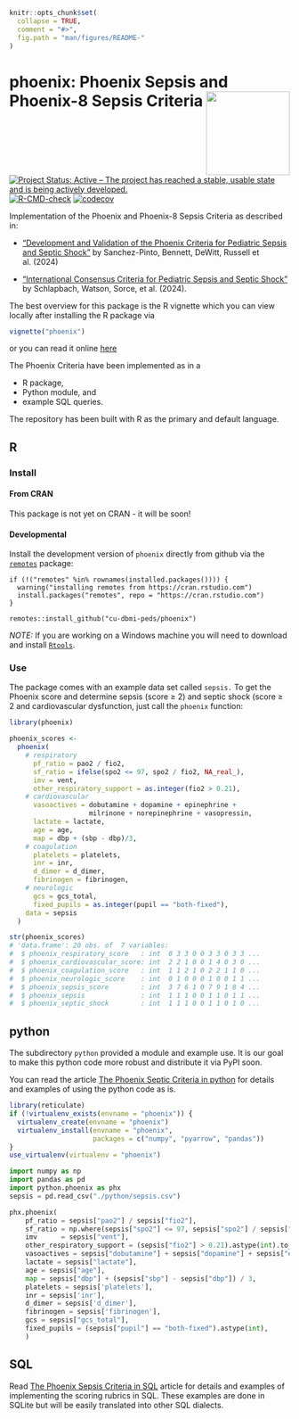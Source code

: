 <!-- README.md is generated from README.Rmd. Please edit that file -->

```r
knitr::opts_chunk$set(
  collapse = TRUE,
  comment = "#>",
  fig.path = "man/figures/README-"
)
```

# phoenix: Phoenix Sepsis and Phoenix-8 Sepsis Criteria <img src="man/figures/phoenix_hex.png" width="150px" align="right"/>

[![Project Status: Active – The project has reached a stable, usable state and is being actively developed.](http://www.repostatus.org/badges/latest/active.svg)](https://www.repostatus.org/#active)
[![R-CMD-check](https://github.com/CU-DBMI-Peds/phoenix/actions/workflows/R-CMD-check.yaml/badge.svg)](https://github.com/CU-DBMI-Peds/phoenix/actions/workflows/R-CMD-check.yaml)
[![codecov](https://codecov.io/gh/CU-DBMI-Peds/phoenix/graph/badge.svg?token=PKLXJ9SQOD)](https://app.codecov.io/gh/CU-DBMI-Peds/phoenix)
<!--
[![CRAN_Status_Badge](https://www.r-pkg.org/badges/version/phoenix)](https://cran.r-project.org/package=phoenix)
[![CRAN RStudio mirror downloads](http://cranlogs.r-pkg.org/badges/phoenix)](http://www.r-pkg.org/pkg/phoenix)
-->

Implementation of the Phoenix and Phoenix-8 Sepsis Criteria as
described in:

* ["Development and Validation of the Phoenix Criteria for Pediatric Sepsis and Septic Shock"](doi:10.1001/jama.2024.0196) by Sanchez-Pinto, Bennett, DeWitt, Russell et al. (2024)

* ["International Consensus Criteria for Pediatric Sepsis and Septic Shock"](doi:10.1001/jama.2024.0179) by Schlapbach, Watson, Sorce, et al. (2024).

The best overview for this package is the R vignette which you can view locally
after installing the R package via
```r
vignette("phoenix")
```
or you can read it online
[here](https://cu-dbmi-peds.github.io/phoenix/articles/phoenix.html)

The Phoenix Criteria have been implemented as in a

* R package,
* Python module, and
* example SQL queries.

The repository has been built with R as the primary and default language.

## R

### Install

#### From CRAN
This package is not yet on CRAN - it will be soon!

#### Developmental
Install the development version of `phoenix` directly from github via the
[`remotes`](https://github.com/r-lib/remotes/) package:

    if (!("remotes" %in% rownames(installed.packages()))) {
      warning("installing remotes from https://cran.rstudio.com")
      install.packages("remotes", repo = "https://cran.rstudio.com")
    }

    remotes::install_github("cu-dbmi-peds/phoenix")

*NOTE:* If you are working on a Windows machine you will need to download and
install [`Rtools`](https://cran.r-project.org/bin/windows/Rtools/).

### Use

The package comes with an example data set called `sepsis.`  To get the Phoenix
score and determine sepsis (score &geq; 2) and septic shock (score &geq; 2 and
cardiovascular dysfunction, just call the `phoenix` function:

```r
library(phoenix)

phoenix_scores <-
  phoenix(
    # respiratory
      pf_ratio = pao2 / fio2,
      sf_ratio = ifelse(spo2 <= 97, spo2 / fio2, NA_real_),
      imv = vent,
      other_respiratory_support = as.integer(fio2 > 0.21),
    # cardiovascular
      vasoactives = dobutamine + dopamine + epinephrine +
                    milrinone + norepinephrine + vasopressin,
      lactate = lactate,
      age = age,
      map = dbp + (sbp - dbp)/3,
    # coagulation
      platelets = platelets,
      inr = inr,
      d_dimer = d_dimer,
      fibrinogen = fibrinogen,
    # neurologic
      gcs = gcs_total,
      fixed_pupils = as.integer(pupil == "both-fixed"),
    data = sepsis
  )

str(phoenix_scores)
# 'data.frame':	20 obs. of  7 variables:
#  $ phoenix_respiratory_score   : int  0 3 3 0 0 3 3 0 3 3 ...
#  $ phoenix_cardiovascular_score: int  2 2 1 0 0 1 4 0 3 0 ...
#  $ phoenix_coagulation_score   : int  1 1 2 1 0 2 2 1 1 0 ...
#  $ phoenix_neurologic_score    : int  0 1 0 0 0 1 0 0 1 1 ...
#  $ phoenix_sepsis_score        : int  3 7 6 1 0 7 9 1 8 4 ...
#  $ phoenix_sepsis              : int  1 1 1 0 0 1 1 0 1 1 ...
#  $ phoenix_septic_shock        : int  1 1 1 0 0 1 1 0 1 0 ...
```

## python

The subdirectory `python` provided a module and example use.  It is our goal to
make this python code more robust and distribute it via PyPI soon.

You can read the article [The Phoenix Septic Criteria in python](https://cu-dbmi-peds.github.io/phoenix/articles/python.html)
for details and examples of using the python code as is.

```r
library(reticulate)
if (!virtualenv_exists(envname = "phoenix")) {
  virtualenv_create(envname = "phoenix")
  virtualenv_install(envname = "phoenix",
                     packages = c("numpy", "pyarrow", "pandas"))
}
use_virtualenv(virtualenv = "phoenix")
```

```python
import numpy as np
import pandas as pd
import python.phoenix as phx
sepsis = pd.read_csv("./python/sepsis.csv")

phx.phoenix(
    pf_ratio = sepsis["pao2"] / sepsis["fio2"],
    sf_ratio = np.where(sepsis["spo2"] <= 97, sepsis["spo2"] / sepsis["fio2"], np.nan),
    imv      = sepsis["vent"],
    other_respiratory_support = (sepsis["fio2"] > 0.21).astype(int).to_numpy(),
    vasoactives = sepsis["dobutamine"] + sepsis["dopamine"] + sepsis["epinephrine"] + sepsis["milrinone"] + sepsis["norepinephrine"] + sepsis["vasopressin"],
    lactate = sepsis["lactate"],
    age = sepsis["age"],
    map = sepsis["dbp"] + (sepsis["sbp"] - sepsis["dbp"]) / 3,
    platelets = sepsis['platelets'],
    inr = sepsis['inr'],
    d_dimer = sepsis['d_dimer'],
    fibrinogen = sepsis['fibrinogen'],
    gcs = sepsis["gcs_total"],
    fixed_pupils = (sepsis["pupil"] == "both-fixed").astype(int),
    )
```


## SQL

Read [The Phoenix Sepsis Criteria in SQL](https://cu-dbmi-peds.github.io/phoenix/articles/sql.html)
article for details and examples of implementing the scoring rubrics in SQL.
These examples are done in SQLite but will be easily translated into other SQL
dialects.


